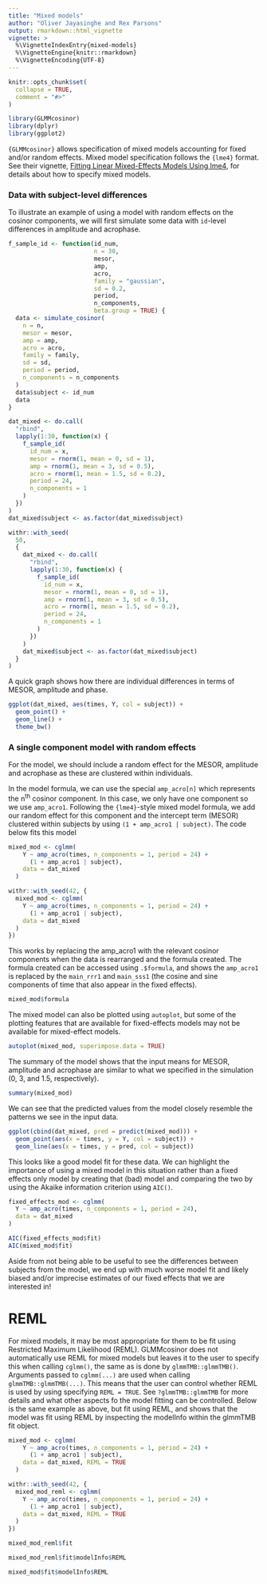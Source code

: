 ```yaml
---
title: "Mixed models"
author: "Oliver Jayasinghe and Rex Parsons"
output: rmarkdown::html_vignette
vignette: >
  %\VignetteIndexEntry{mixed-models}
  %\VignetteEngine{knitr::rmarkdown}
  %\VignetteEncoding{UTF-8}
---
```


```r
knitr::opts_chunk$set(
  collapse = TRUE,
  comment = "#>"
)
```

```r
library(GLMMcosinor)
library(dplyr)
library(ggplot2)
```

`{GLMMcosinor}` allows specification of mixed models accounting for fixed and/or random effects. Mixed model specification follows the `{lme4}` format. See their vignette, [Fitting Linear Mixed-Effects Models Using lme4](https://cran.r-project.org/package=lme4/vignettes/lmer.pdf), for details about how to specify mixed models.

### Data with subject-level differences

To illustrate an example of using a model with random effects on the cosinor components, we will first simulate some data with `id`-level differences in amplitude and acrophase.

```r
f_sample_id <- function(id_num,
                        n = 30,
                        mesor,
                        amp,
                        acro,
                        family = "gaussian",
                        sd = 0.2,
                        period,
                        n_components,
                        beta.group = TRUE) {
  data <- simulate_cosinor(
    n = n,
    mesor = mesor,
    amp = amp,
    acro = acro,
    family = family,
    sd = sd,
    period = period,
    n_components = n_components
  )
  data$subject <- id_num
  data
}

dat_mixed <- do.call(
  "rbind",
  lapply(1:30, function(x) {
    f_sample_id(
      id_num = x,
      mesor = rnorm(1, mean = 0, sd = 1),
      amp = rnorm(1, mean = 3, sd = 0.5),
      acro = rnorm(1, mean = 1.5, sd = 0.2),
      period = 24,
      n_components = 1
    )
  })
)
dat_mixed$subject <- as.factor(dat_mixed$subject)
```

```r
withr::with_seed(
  50,
  {
    dat_mixed <- do.call(
      "rbind",
      lapply(1:30, function(x) {
        f_sample_id(
          id_num = x,
          mesor = rnorm(1, mean = 0, sd = 1),
          amp = rnorm(1, mean = 3, sd = 0.5),
          acro = rnorm(1, mean = 1.5, sd = 0.2),
          period = 24,
          n_components = 1
        )
      })
    )
    dat_mixed$subject <- as.factor(dat_mixed$subject)
  }
)
```


A quick graph shows how there are individual differences in terms of MESOR, amplitude and phase.

```r
ggplot(dat_mixed, aes(times, Y, col = subject)) +
  geom_point() +
  geom_line() +
  theme_bw()
```

### A single component model with random effects

For the model, we should include a random effect for the MESOR, amplitude and acrophase as these are clustered within individuals.

In the model formula, we can use the special `amp_acro[n]` which represents the n<sup>th</sup> cosinor component. In this case, we only have one component so we use `amp_acro1`. Following the `{lme4}`-style mixed model formula, we add our random effect for this component and the intercept term (MESOR) clustered within subjects by using `(1 + amp_acro1 | subject)`. The code below fits this model

```r
mixed_mod <- cglmm(
    Y ~ amp_acro(times, n_components = 1, period = 24) + 
      (1 + amp_acro1 | subject),
    data = dat_mixed
  )
```

```r
withr::with_seed(42, {
  mixed_mod <- cglmm(
    Y ~ amp_acro(times, n_components = 1, period = 24) +
      (1 + amp_acro1 | subject),
    data = dat_mixed
  )
})
```

This works by replacing the amp_acro1 with the relevant cosinor components when the data is rearranged and the formula created. The formula created can be accessed using `.$formula`, and shows the `amp_acro1` is replaced by the `main_rrr1` and `main_sss1` (the cosine and sine components of time that also appear in the fixed effects).

```r
mixed_mod$formula
```

The mixed model can also be plotted using `autoplot`, but some of the plotting features that are available for fixed-effects models may not be available for mixed-effect models.

```r
autoplot(mixed_mod, superimpose.data = TRUE)
```

The summary of the model shows that the input means for MESOR, amplitude and acrophase are similar to what we specified in the simulation (0, 3, and 1.5, respectively).

```r
summary(mixed_mod)
```

We can see that the predicted values from the model closely resemble the patterns we see in the input data.

```r
ggplot(cbind(dat_mixed, pred = predict(mixed_mod))) +
  geom_point(aes(x = times, y = Y, col = subject)) +
  geom_line(aes(x = times, y = pred, col = subject))
```

This looks like a good model fit for these data. We can highlight the importance of using a mixed model in this situation rather than a fixed effects only model by creating that (bad) model and comparing the two by using the Akaike information criterion using `AIC()`.

```r
fixed_effects_mod <- cglmm(
  Y ~ amp_acro(times, n_components = 1, period = 24),
  data = dat_mixed
)

AIC(fixed_effects_mod$fit)
AIC(mixed_mod$fit)
```

Aside from not being able to be useful to see the differences between subjects from the model, we end up with much worse model fit and likely biased and/or imprecise estimates of our fixed effects that we are interested in!

# REML

For mixed models, it may be most appropriate for them to be fit using Restricted Maximum Likelihood (REML). GLMMcosinor does not automatically use REML for mixed models but leaves it to the user to specify this when calling `cglmm()`, the same as is done by `glmmTMB::glmmTMB()`. Arguments passed to `cglmm(...)` are used when calling `glmmTMB::glmmTMB(...)`. This means that the user can control whether REML is used by using specifying `REML = TRUE`. See `?glmmTMB::glmmTMB` for more details and what other aspects fo the model fitting can be controlled. Below is the same example as above, but fit using REML, and shows that the model was fit using REML by inspecting the modelInfo within the glmmTMB fit object.

```r
mixed_mod <- cglmm(
    Y ~ amp_acro(times, n_components = 1, period = 24) + 
      (1 + amp_acro1 | subject),
    data = dat_mixed, REML = TRUE
  )
```

```r
withr::with_seed(42, {
  mixed_mod_reml <- cglmm(
    Y ~ amp_acro(times, n_components = 1, period = 24) +
      (1 + amp_acro1 | subject),
    data = dat_mixed, REML = TRUE
  )
})
```

```r
mixed_mod_reml$fit

mixed_mod_reml$fit$modelInfo$REML

mixed_mod$fit$modelInfo$REML
```
